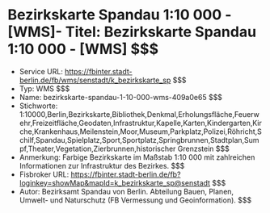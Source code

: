 # Bezirkskarte Spandau 1:10 000 - [WMS]- Titel: Bezirkskarte Spandau 1:10 000 - [WMS] $$$
- Service URL: https://fbinter.stadt-berlin.de/fb/wms/senstadt/k_bezirkskarte_sp $$$
- Typ: WMS $$$
- Name: bezirkskarte-spandau-1-10-000-wms-409a0e65 $$$
- Stichworte: 1:10000,Berlin,Bezirkskarte,Bibliothek,Denkmal,Erholungsfläche,Feuerwehr,Freizeitfläche,Geodaten,Infrastruktur,Kapelle,Karten,Kindergarten,Kirche,Krankenhaus,Meilenstein,Moor,Museum,Parkplatz,Polizei,Röhricht,Schilf,Spandau,Spielplatz,Sport,Sportplatz,Springbrunnen,Stadtplan,Sumpf,Theater,Vegetation,Zierbrunnen,historischer Grenzstein $$$
- Anmerkung: Farbige Bezirkskarte im Maßstab 1:10 000 mit zahlreichen Informationen zur Infrastruktur des Bezirkes. $$$
- Fisbroker URL: https://fbinter.stadt-berlin.de/fb?loginkey=showMap&mapId=k_bezirkskarte_sp@senstadt $$$
- Autor: Bezirksamt Spandau von Berlin. Abteilung Bauen, Planen, Umwelt- und Naturschutz (FB Vermessung und Geoinformation). $$$

